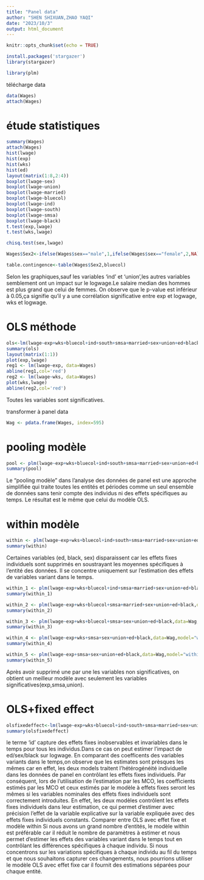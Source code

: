 ---
title: "Panel data"
author: "SHEN SHIXUAN,ZHAO YAQI"
date: "2023/10/3"
output: html_document
---


```{r setup, include=FALSE}
knitr::opts_chunk$set(echo = TRUE)
```

```{r}
install.packages('stargazer')
library(stargazer)
```

```{r}
library(plm)
```

télécharge data
```{r}

data(Wages)
attach(Wages)

```
# étude statistiques
```{r}
summary(Wages)
attach(Wages)
hist(lwage)
hist(exp)
hist(wks)
hist(ed)
layout(matrix(1:8,2:4))
boxplot(lwage~sex)
boxplot(lwage~union)
boxplot(lwage~married)
boxplot(lwage~bluecol)
boxplot(lwage~ind)
boxplot(lwage~south)
boxplot(lwage~smsa)
boxplot(lwage~black)
t.test(exp,lwage)
t.test(wks,lwage)

chisq.test(sex,lwage)

Wages$Sex2<-ifelse(Wages$sex=="male",1,ifelse(Wages$sex=="female",2,NA))

table.contingence<-table(Wages$Sex2,bluecol)
```
Selon les graphiques,sauf les variables 'ind' et 'union',les autres variables semblement ont un impact sur le logwage.Le salaire median des hommes est plus grand que celui de femmes.
On observe que le p-value est inférieur à 0.05,ça signifie qu'il y a une corrélation significative entre exp et logwage, wks et logwage.

# OLS méthode
```{r}
ols<-lm(lwage~exp+wks+bluecol+ind+south+smsa+married+sex+union+ed+black,data = Wages)
summary(ols)
layout(matrix(1:1))
plot(exp,lwage)
reg1 <- lm(lwage~exp, data=Wages)
abline(reg1,col='red')
reg2 <- lm(lwage~wks, data=Wages)
plot(wks,lwage)
abline(reg2,col='red')

```
Toutes les variables sont significatives.

transformer à panel data
```{r}
Wag <- pdata.frame(Wages, index=595)
```

# pooling modèle 
```{r}
pool <- plm(lwage~exp+wks+bluecol+ind+south+smsa+married+sex+union+ed+black,data=Wag,model="pooling")
summary(pool)
```
Le "pooling modèle" dans l'analyse des données de panel est une approche simplifiée qui traite toutes les entités et périodes comme un seul ensemble de données sans tenir compte des individus ni des effets spécifiques au temps. Le résultat est le même que celui du modèle OLS.

# within modèle
```{r}
within <- plm(lwage~exp+wks+bluecol+ind+south+smsa+married+sex+union+ed+black,data=Wag,model="within",effect='individual')
summary(within)
```
Certaines variables (ed, black, sex) disparaissent car les effets fixes individuels sont supprimés en soustrayant les moyennes spécifiques à l'entité des données.
Il se concentre uniquement sur l'estimation des effets de variables variant dans le temps.

```{r}
within_1 <- plm(lwage~exp+wks+bluecol+ind+smsa+married+sex+union+ed+black,data=Wag,model="within",effect='individual')
summary(within_1)
```


```{r}
within_2 <- plm(lwage~exp+wks+bluecol+smsa+married+sex+union+ed+black,data=Wag,model="within",effect='individual')
summary(within_2)
```

```{r}
within_3 <- plm(lwage~exp+wks+bluecol+smsa+sex+union+ed+black,data=Wag,model="within",effect='individual')
summary(within_3)
```

```{r}
within_4 <- plm(lwage~exp+wks+smsa+sex+union+ed+black,data=Wag,model="within",effect='individual')
summary(within_4)
```

```{r}
within_5 <- plm(lwage~exp+smsa+sex+union+ed+black,data=Wag,model="within",effect='individual')
summary(within_5)
```
Après avoir supprimé une par une les variables non significatives, on obtient un meilleur modèle avec seulement les variables significatives(exp,smsa,union).

# OLS+fixed effect 
```{r}
olsfixedeffect<-lm(lwage~exp+wks+bluecol+ind+south+smsa+married+sex+union+ed+black+id,data = Wag)
summary(olsfixedeffect)
```
le terme 'id' capture des effets fixes inobservables et invariables dans le temps pour tous les individus.Dans ce cas on peut estimer l'impact de ed/sex/black sur logwage.
En comparant des coefficents des variables variants dans le temps,on observe que les estimates sont prèsques les mêmes car en effet, les deux models traitent l'hétérogénéité individuelle dans les données de panel en contrôlant les effets fixes individuels.
Par conséquent, lors de l'utilisation de l'estimation par les MCO, les coefficients estimés par les MCO et ceux estimés par le modèle à effets fixes seront les mêmes si les variables nominales des effets fixes individuels sont correctement introduites. En effet, les deux modèles contrôlent les effets fixes individuels dans leur estimation, ce qui permet d'estimer avec précision l'effet de la variable explicative sur la variable expliquée avec des effets fixes individuels constants.
Comparer entre OLS avec effet fixe et modèle within
Si nous avons un grand nombre d'entités, le modèle within est préférable car il réduit le nombre de paramètres à estimer et nous permet d'estimer les effets des variables variant dans le temps tout en contrôlant les différences spécifiques à chaque individu.
Si nous concentrons sur les variations spécifiques à chaque individu au fil du temps et que nous souhaitons capturer ces changements, nous pourrions utiliser le modèle OLS avec effet fixe car il fournit des estimations séparées pour chaque entité.







